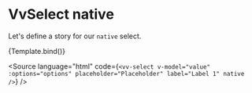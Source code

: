 
<Meta title="Components/Select/Props/native" />

# VvSelect native

Let's define a story for our `native` select.

<Canvas>
	<Story
		name="native"
		args={{
			...propsToObject(VvSelectProps),
			maxValues: -1,
			label: 'Lorem Ipsum',
			placeholder: 'Placeholder',
			options: [
				{
					label: 'Option 1',
					value: 1
				},
				{
					label: 'Option 2',
					value: 2
				},
				{
					label: 'Option 3',
					value: 3
				}
			],
			native: true,
			value: ''
		}}>
		{Template.bind()}
	</Story>
</Canvas>

<Source
	language="html"
	code={`<vv-select v-model="value" :options="options" placeholder="Placeholder" label="Label 1" native />`}
/>
